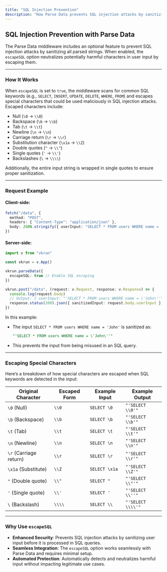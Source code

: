```yaml
---
title: "SQL Injection Prevention"
description: "How Parse Data prevents SQL injection attacks by sanitizing input."
---
```


## SQL Injection Prevention with Parse Data

The Parse Data middleware includes an optional feature to prevent SQL injection attacks by sanitizing all parsed strings. When enabled, the `escapeSQL` option neutralizes potentially harmful characters in user input by escaping them.

---

### How It Works

When `escapeSQL` is set to `true`, the middleware scans for common SQL keywords (e.g., `SELECT`, `INSERT`, `UPDATE`, `DELETE`, `WHERE`, `FROM`) and escapes special characters that could be used maliciously in SQL injection attacks. Escaped characters include:

- Null (`\0` → `\\0`)
- Backspace (`\b` → `\\b`)
- Tab (`\t` → `\\t`)
- Newline (`\n` → `\\n`)
- Carriage return (`\r` → `\\r`)
- Substitution character (`\x1a` → `\\Z`)
- Double quotes (`"` → `\\"`)
- Single quotes (`'` → `\\'`)
- Backslashes (`\` → `\\\\`)

Additionally, the entire input string is wrapped in single quotes to ensure proper sanitization.

---

### Request Example

#### Client-side:

```ts
fetch("/data", {
  method: "POST",
  headers: { "Content-Type": "application/json" },
  body: JSON.stringify({ userInput: "SELECT * FROM users WHERE name = 'John'" })
})
```

#### Server-side:

```ts
import v from "vkrun"

const vkrun = v.App()

vkrun.parseData({
  escapeSQL: true // Enable SQL escaping
})

vkrun.post("/data", (request: v.Request, response: v.Response) => {
  console.log(request.body)
  // Output: { userInput: "'SELECT * FROM users WHERE name = \'John\''" } // Escaped input
  response.status(200).json({ sanitizedInput: request.body.userInput })
})
```

In this example:
- The input `SELECT * FROM users WHERE name = 'John'` is sanitized as:
  ```sql
  "'SELECT * FROM users WHERE name = \'John\''"
  ```
- This prevents the input from being misused in an SQL query.

---

### Escaping Special Characters

Here’s a breakdown of how special characters are escaped when SQL keywords are detected in the input:

| Original Character | Escaped Form  | Example Input                           | Example Output                        |
|---------------------|---------------|-----------------------------------------|---------------------------------------|
| `\0` (Null)         | `\\0`         | `SELECT \0`                             | `"'SELECT \\0'"`                     |
| `\b` (Backspace)    | `\\b`         | `SELECT \b`                             | `"'SELECT \\b'"`                     |
| `\t` (Tab)          | `\\t`         | `SELECT \t`                             | `"'SELECT \\t'"`                     |
| `\n` (Newline)      | `\\n`         | `SELECT \n`                             | `"'SELECT \\n'"`                     |
| `\r` (Carriage return)| `\\r`       | `SELECT \r`                             | `"'SELECT \\r'"`                     |
| `\x1a` (Substitute) | `\\Z`         | `SELECT \x1a`                           | `"'SELECT \\Z'"`                     |
| `"` (Double quote)  | `\\"`         | `SELECT "`                              | `"'SELECT \\"'"`                     |
| `'` (Single quote)  | `\\'`         | `SELECT '`                              | `"'SELECT \\''"`                    |
| `\` (Backslash)     | `\\\\`        | `SELECT \\`                             | `"'SELECT \\\\'"`                   |

---

### Why Use `escapeSQL`

- **Enhanced Security**: Prevents SQL injection attacks by sanitizing user input before it is processed in SQL queries.
- **Seamless Integration**: The `escapeSQL` option works seamlessly with Parse Data and requires minimal setup.
- **Automated Protection**: Automatically detects and neutralizes harmful input without impacting legitimate use cases.